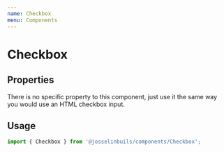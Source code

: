```yaml
---
name: Checkbox
menu: Components
---
```



# Checkbox

## Properties

There is no specific property to this component, just use it the same way you
would use an HTML checkbox input.

## Usage

```js
import { Checkbox } from '@josselinbuils/components/Checkbox';
```

<Playground>
  <Checkbox />
  <Checkbox checked style={{ marginLeft: '1rem' }} />
  <Checkbox disabled style={{ marginLeft: '1rem' }} />
  <Checkbox checked disabled style={{ marginLeft: '1rem' }} />
</Playground>
